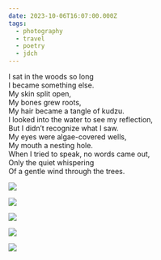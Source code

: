```yaml
---
date: 2023-10-06T16:07:00.000Z
tags:
  - photography
  - travel
  - poetry
  - jdch
---
```

I sat in the woods so long<br/>
I became something else.<br/>
My skin split open,<br/>
My bones grew roots,<br/>
My hair became a tangle of kudzu.<br/>
I looked into the water to see my reflection,<br/>
But I didn’t recognize what I saw.<br/>
My eyes were algae-covered wells,<br/>
My mouth a nesting hole.<br/>
When I tried to speak, no words came out,<br/>
Only the quiet whispering<br/>
Of a gentle wind through the trees.

![](../../assets/photos/20231006-IMG_7540.jpg)

![](../../assets/photos/20231006-IMG_7438.jpg)

![](../../assets/photos/20231006-IMG_7464.jpg)

![](../../assets/photos/20231006-IMG_7466.jpg)

![](../../assets/photos/20231006-IMG_7454.jpg)
